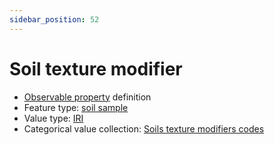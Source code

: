 ```yaml
---
sidebar_position: 52
---
```



# Soil texture modifier

- [Observable property](/viewers/dawe-vocabs?uri=https://linked.data.gov.au/def/nrm/51101df7-f8ac-4b5f-8890-482cc7a083ed) definition
- Feature type: [soil sample](http://linked.data.gov.au/def/tern-cv/06461021-a6c2-4175-9651-23653c2b9116)
- Value type: [IRI](https://w3id.org/tern/ontologies/tern/IRI)
- Categorical value collection: [Soils texture modifiers codes](/viewers/dawe-vocabs?uri=https://linked.data.gov.au/def/nrm/65d26894-1b2e-4c80-92ee-fa420142ed67)

<Example
  protocolModule="soil-pit-characterization"
  observableProperty="https://linked.data.gov.au/def/nrm/51101df7-f8ac-4b5f-8890-482cc7a083ed"
/>
